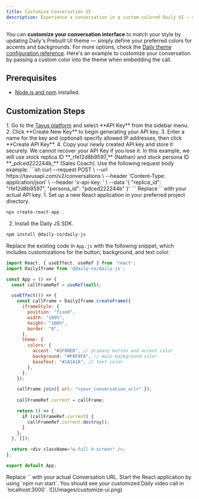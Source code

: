 ```yaml
---
title: Customize Conversation UI
description: Experience a conversation in a custom-colored Daily UI — styled to match your preference.
---
```


You can **customize your conversation interface** to match your style by updating Daily's Prebuilt UI theme — simply define your preferred colors for accents and backgrounds. For more options, check the <a href="https://docs.daily.co/guides/products/prebuilt/customizing-daily-prebuilt-calls-with-color-themes" target="_blank">Daily theme configuration reference</a>. Here's an example to customize your conversation by passing a custom color into the theme when embedding the call.

## Prerequisites

* <a href="https://nodejs.org/en/download" target='_blank'>Node.js and npm</a> installed.

## Customization Steps

<Steps>
<Step title="Step 1: Get an API Key">
1. Go to the <a href="https://platform.tavus.io/" target='_blank'>Tavus platform</a> and select **API Key** from the sidebar menu.
2. Click **Create New Key** to begin generating your API key.
3. Enter a name for the key and (optional) specify allowed IP addresses, then click **Create API Key**.
4. Copy your newly created API key and store it securely.
<Warning>
We cannot recover your API Key if you lose it.
</Warning>
</Step>
<Step title="Step 2: Create a Conversation">
<Note>
In this example, we will use stock replica ID **_rfe12d8b9597_** (Nathan) and stock persona ID **_pdced222244b_** (Sales Coach).
</Note>
Use the following request body example:
```sh
curl --request POST \
  --url https://tavusapi.com/v2/conversations \
  --header 'Content-Type: application/json' \
  --header 'x-api-key: <your_api_key>' \
  --data '{
  "replica_id": "rfe12d8b9597",
  "persona_id": "pdced222244b"
}'
```
<Note>
Replace `<your_api_key>` with your actual API key.
</Note>
</Step>
<Step title="Step 3: Setup Development">
1. Set up a new React application in your preferred project directory.

```sh
npx create-react-app .
```

2. Install the Daily JS SDK.

```sh
npm install @daily-co/daily-js
```

</Step>
<Step title="Step 4: Customize the Conversation UI">

Replace the existing code in `App.js` with the following snippet, which includes customizations for the button, background, and text color.

```js
import React, { useEffect, useRef } from 'react';
import DailyIframe from '@daily-co/daily-js';

const App = () => {
  const callFrameRef = useRef(null);

  useEffect(() => {
    const callFrame = DailyIframe.createFrame({
      iframeStyle: {
        position: "fixed",
        width: "100%",
        height: "100%",
        border: "0",
      },
      theme: {
        colors: {
          accent: "#2F80ED", // primary button and accent color
          background: "#F8F9FA", // main background color
          baseText: "#1A1A1A", // text color
        },
      },
    });

    callFrame.join({ url: "<your_conversation_url>" });
    
    callFrameRef.current = callFrame;

    return () => {
      if (callFrameRef.current) {
        callFrameRef.current.destroy();
      }
    };
  }, []);

  return <div className="w-full h-screen" />;
};

export default App;
```

<Note>
Replace `<your_conversation_url>` with your actual Conversation URL.
</Note>

</Step>
<Step title="Run the Application">
Start the React application by using `npm run start`. You should see your customized Daily video call in `localhost:3000`.

<Frame>
  ![](/images/customize-ui.png)
</Frame>

</Step>
</Steps>

